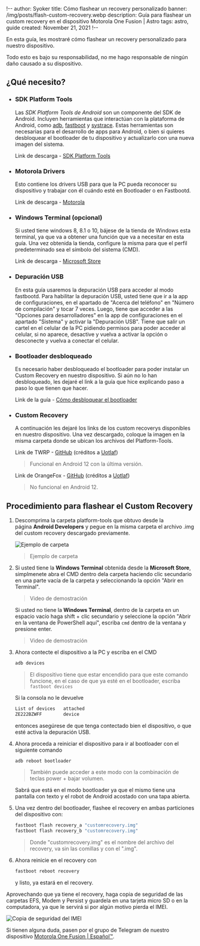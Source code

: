 !--
author: Syoker
title: Cómo flashear un recovery personalizado
banner: /img/posts/flash-custom-recovery.webp
description: Guía para flashear un custom recovery en el dispositivo Motorola One Fusion | Astro
tags: astro, guide
created: November 21, 2021
!--

En esta guía, les mostraré cómo flashear un recovery personalizado para nuestro dispositivo.

Todo esto es bajo su responsabilidad, no me hago responsable de ningún daño causado a su dispositivo.

## **¿Qué necesito?**

- ### **SDK Platform Tools**

  Las *SDK Platform Tools de Android* son un componente del SDK de Android. Incluyen herramientas que interactúan con la plataforma de Android, como [adb](https://developer.android.com/studio/command-line/adb"), [fastboot](https://android.googlesource.com/platform/system/core/+/master/fastboot/#fastboot) y [systrace](https://developer.android.com/topic/performance/tracing/command-line). Estas herramientas son necesarias para el desarrollo de apps para Android, o bien si quieres desbloquear el bootloader de tu dispositivo y actualizarlo con una nueva imagen del sistema.

  Link de descarga - [SDK Platform Tools](https://developer.android.com/studio/releases/platform-tools)

- ### **Motorola Drivers**

  Esto contiene los drivers USB para que la PC pueda reconocer su dispositivo y trabajar con él cuándo esté en Bootloader o en Fastbootd.

  Link de descarga - [Motorola](https://motorola-global-es-latam.custhelp.com/app/answers/detail/a_id/89882)

- ### **Windows Terminal (opcional)**

  Si usted tiene windows 8, 8.1 o 10, bájese de la tienda de Windows esta terminal, ya que va a obtener una función que va a necesitar en esta guía. Una vez obtenida la tienda, configure la misma para que el perfil predeterminado sea el símbolo del sistema (CMD).

  Link de descarga - [Microsoft Store](https://www.microsoft.com/store/productId/9N0DX20HK701)

- ### **Depuración USB**

  En esta guía usaremos la depuración USB para acceder al modo fastbootd.
  Para habilitar la depuración USB, usted tiene que ir a la app de configuraciones, en el apartado de "Acerca del teléfono" en "Número de compilación" y tocar 7 veces. Luego, tiene que acceder a las "Opciones para desarrolladores" en la app de configuraciones en el apartado "Sistema" y activar la "Depuración USB". Tiene que salir un cartel en el celular de la PC pidiendo permisos para poder acceder al celular, si no aparece, desactive y vuelva a activar la opción o desconecte y vuelva a conectar el celular.

- ### **Bootloader desbloqueado**

  Es necesario haber desbloqueado el bootloader para poder instalar un Custom Recovery en nuestro dispositivo. Si aún no lo han desbloqueado, les dejaré el link a la guía que hice explicando paso a paso lo que tienen que hacer.

  Link de la guía - [Cómo desbloquear el bootloader](https://syoker.vercel.app/es/blog/astro/unlock-bootloader/)

- ### **Custom Recovery**

  A continuación les dejaré los links de los custom recoverys disponibles en nuestro dispositivo. Una vez descargado, coloque la imagen en la misma carpeta donde se ubican los archivos del Platform-Tools.

  Link de TWRP - [GitHub](https://github.com/sdm710-motorola/android_device_motorola_astro_twrp/releases) (créditos a [Uotlaf](https://github.com/uotlaf))

  > Funcional en Android 12 con la última versión.

  Link de OrangeFox - [GitHub](https://github.com/sdm710-motorola/android_device_motorola_astro_ofrp/releases) (créditos a [Uotlaf](https://github.com/uotlaf))

  > No funcional en Android 12.

## **Procedimiento para flashear el Custom Recovery**

1.  Descomprima la carpeta platform-tools que obtuvo desde la página **Android Developers** y pegue en la misma carpeta el archivo .img del custom recovery descargado previamente.

    ![Ejemplo de carpeta](/img/guides/guide-examplefolder.webp)

    > Ejemplo de carpeta

2.  Si usted tiene la **Windows Terminal** obtenida desde la **Microsoft Store**, simplmenete abra el CMD dentro dela carpeta haciendo clic secundario en una parte vacía de la carpeta y seleccionando la opción "Abrir en Terminal".

    <CustomVideo src="/video/opencommandprompt.mp4" autoPlay loop muted />

    > Video de demostración

    Si usted no tiene la **Windows Terminal**, dentro de la carpeta en un espacio vacío haga shift + clic secundario y seleccione la opción "Abrir en la ventana de PowerShell aquí", escriba `cmd` dentro de la ventana y presione enter.

    <CustomVideo src="/video/openwindowspowershell.mp4" autoPlay loop muted />

    > Video de demostración

3.  Ahora contecte el dispositivo a la PC y escriba en el CMD

    ```bash
    adb devices
    ```

    > El dispositivo tiene que estar encendido para que este comando funcione, en el caso de que ya esté en el bootloader, escriba `fastboot devices`

    Si la consola no le devuelve

    ```bash
    List of devices   attached
    ZE222BZWFF        device
    ```

    entonces asegúrese de que tenga contectado bien el dispositivo, o que esté activa la depuración USB.

4.  Ahora proceda a reiniciar el dispositivo para ir al bootloader con el siguiente comando

    ```bash
    adb reboot bootloader
    ```

    > También puede acceder a este modo con la combinación de teclas power + bajar volumen.

    Sabrá que está en el modo bootloader ya que el mismo tiene una pantalla con texto y el robot de Android acostado con una tapa abierta.

5.  Una vez dentro del bootloader, flashee el recovery en ambas particiones del dispositivo con:

    ```bash
    fastboot flash recovery_a "customrecovery.img"
    fastboot flash recovery_b "customrecovery.img"
    ```

    > Donde "customrecovery.img" es el nombre del archivo del recovery, va sin las comillas y con el ".img".

6.  Ahora reinicie en el recovery con

    ```bash
    fastboot reboot recovery
    ```

    y listo, ya estará en el recovery.

Aprovechando que ya tiene el recovery, haga copia de seguridad de las carpetas EFS, Modem y Persist y guardela en una tarjeta micro SD o en la computadora, ya que le servirá si por algún motivo pierda el IMEI.

![Copia de seguridad del IMEI](/img/guides/guide-imeibackup.webp)

Si tienen alguna duda, pasen por el grupo de Telegram de nuestro dispositivo [Motorola One Fusion | Español™](https://t.me/MotorolaOneFusionES).
